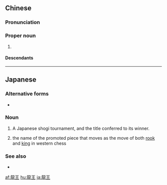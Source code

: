 {{also|龙王}}
==Chinese==
{{zh-forms|s=龙王}}

===Pronunciation===
{{zh-pron
|m=Lóngwáng
|c=lung4 wong4
|h=pfs=Liùng-vòng
|cat=pn
}}

===Proper noun===
{{zh-proper}}

# {{lb|zh|Chinese mythology}} {{w|Dragon King}} {{gloss|the [[god]] of [[water]] and [[weather]]}}

====Descendants====
{{CJKV||りゅうおう|용왕|j=竜王|long vương}}

----

==Japanese==
{{ja-kanjitab}}

===Alternative forms===
* {{ja-r|竜王|りゅうおう}}

===Noun===
{{ja-noun|りゅうおう|shin=竜王|hhira=りゆうわう}}

# {{lb|ja|shogi|sort=りゅうおう}} A Japanese shogi tournament, and the title conferred to its winner.
# {{lb|ja|shogi|sort=りゅうおう}} the name of the promoted piece that moves as the move of both [[rook]] and [[king]] in western chess

===See also===
* {{ja-r|飛車|ひしゃ}}

[[af:龍王]]
[[hu:龍王]]
[[ja:龍王]]
